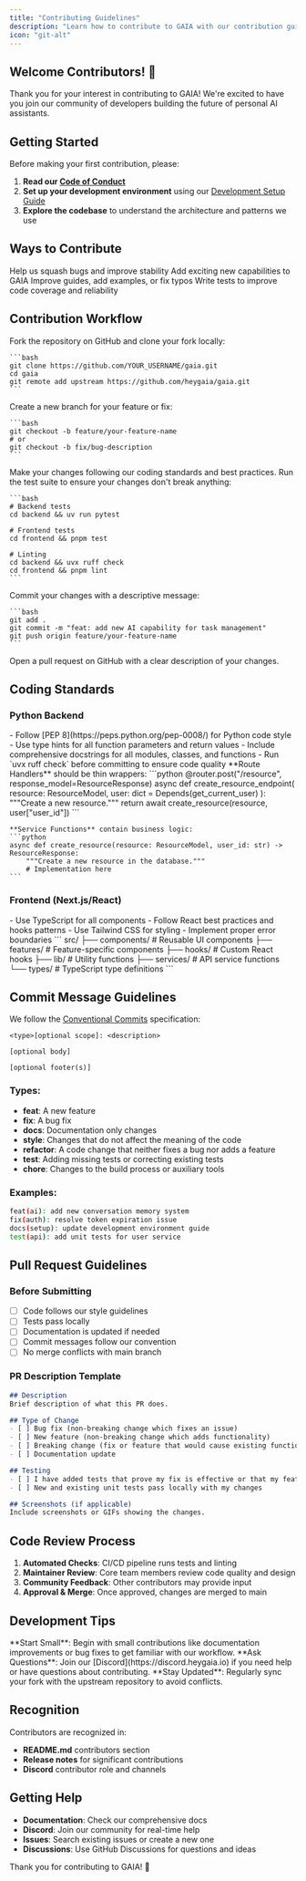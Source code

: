 ```yaml
---
title: "Contributing Guidelines"
description: "Learn how to contribute to GAIA with our contribution guidelines and best practices"
icon: "git-alt"
---
```


## Welcome Contributors! 🎉

Thank you for your interest in contributing to GAIA! We're excited to have you join our community of developers building the future of personal AI assistants.

## Getting Started

Before making your first contribution, please:

1. **Read our [Code of Conduct](https://github.com/heygaia/gaia/blob/main/CODE_OF_CONDUCT.md)**
2. **Set up your development environment** using our [Development Setup Guide](/developers/development-setup)
3. **Explore the codebase** to understand the architecture and patterns we use

## Ways to Contribute

<CardGroup cols={2}>
  <Card title="Bug Fixes" icon="bug">
    Help us squash bugs and improve stability
  </Card>
  <Card title="New Features" icon="plus">
    Add exciting new capabilities to GAIA
  </Card>
  <Card title="Documentation" icon="book">
    Improve guides, add examples, or fix typos
  </Card>
  <Card title="Testing" icon="flask">
    Write tests to improve code coverage and reliability
  </Card>
</CardGroup>

## Contribution Workflow

<Steps>
  <Step title="Fork & Clone">
    Fork the repository on GitHub and clone your fork locally:

    ```bash
    git clone https://github.com/YOUR_USERNAME/gaia.git
    cd gaia
    git remote add upstream https://github.com/heygaia/gaia.git
    ```
  </Step>

  <Step title="Create a Branch">
    Create a new branch for your feature or fix:

    ```bash
    git checkout -b feature/your-feature-name
    # or
    git checkout -b fix/bug-description
    ```
  </Step>

  <Step title="Make Changes">
    Make your changes following our coding standards and best practices.
  </Step>

  <Step title="Test Your Changes">
    Run the test suite to ensure your changes don't break anything:

    ```bash
    # Backend tests
    cd backend && uv run pytest

    # Frontend tests
    cd frontend && pnpm test

    # Linting
    cd backend && uvx ruff check
    cd frontend && pnpm lint
    ```
  </Step>

  <Step title="Commit & Push">
    Commit your changes with a descriptive message:

    ```bash
    git add .
    git commit -m "feat: add new AI capability for task management"
    git push origin feature/your-feature-name
    ```
  </Step>

  <Step title="Create Pull Request">
    Open a pull request on GitHub with a clear description of your changes.
  </Step>
</Steps>

## Coding Standards

### Python Backend

<AccordionGroup>
  <Accordion icon="python" title="Code Style">
    - Follow [PEP 8](https://peps.python.org/pep-0008/) for Python code style
    - Use type hints for all function parameters and return values
    - Include comprehensive docstrings for all modules, classes, and functions
    - Run `uvx ruff check` before committing to ensure code quality
  </Accordion>

  <Accordion icon="code" title="Architecture Patterns">
    **Route Handlers** should be thin wrappers:
    ```python
    @router.post("/resource", response_model=ResourceResponse)
    async def create_resource_endpoint(
        resource: ResourceModel,
        user: dict = Depends(get_current_user)
    ):
        """Create a new resource."""
        return await create_resource(resource, user["user_id"])
    ```

    **Service Functions** contain business logic:
    ```python
    async def create_resource(resource: ResourceModel, user_id: str) -> ResourceResponse:
        """Create a new resource in the database."""
        # Implementation here
    ```
  </Accordion>
</AccordionGroup>

### Frontend (Next.js/React)

<AccordionGroup>
  <Accordion icon="react" title="Component Standards">
    - Use TypeScript for all components
    - Follow React best practices and hooks patterns
    - Use Tailwind CSS for styling
    - Implement proper error boundaries
  </Accordion>

  <Accordion icon="folder" title="File Organization">
    ```
    src/
    ├── components/       # Reusable UI components
    ├── features/        # Feature-specific components
    ├── hooks/           # Custom React hooks
    ├── lib/             # Utility functions
    ├── services/        # API service functions
    └── types/           # TypeScript type definitions
    ```
  </Accordion>
</AccordionGroup>

## Commit Message Guidelines

We follow the [Conventional Commits](https://conventionalcommits.org/) specification:

```
<type>[optional scope]: <description>

[optional body]

[optional footer(s)]
```

### Types:
- **feat**: A new feature
- **fix**: A bug fix
- **docs**: Documentation only changes
- **style**: Changes that do not affect the meaning of the code
- **refactor**: A code change that neither fixes a bug nor adds a feature
- **test**: Adding missing tests or correcting existing tests
- **chore**: Changes to the build process or auxiliary tools

### Examples:
```bash
feat(ai): add new conversation memory system
fix(auth): resolve token expiration issue
docs(setup): update development environment guide
test(api): add unit tests for user service
```

## Pull Request Guidelines

### Before Submitting

- [ ] Code follows our style guidelines
- [ ] Tests pass locally
- [ ] Documentation is updated if needed
- [ ] Commit messages follow our convention
- [ ] No merge conflicts with main branch

### PR Description Template

```markdown
## Description
Brief description of what this PR does.

## Type of Change
- [ ] Bug fix (non-breaking change which fixes an issue)
- [ ] New feature (non-breaking change which adds functionality)
- [ ] Breaking change (fix or feature that would cause existing functionality to not work as expected)
- [ ] Documentation update

## Testing
- [ ] I have added tests that prove my fix is effective or that my feature works
- [ ] New and existing unit tests pass locally with my changes

## Screenshots (if applicable)
Include screenshots or GIFs showing the changes.
```

## Code Review Process

1. **Automated Checks**: CI/CD pipeline runs tests and linting
2. **Maintainer Review**: Core team members review code quality and design
3. **Community Feedback**: Other contributors may provide input
4. **Approval & Merge**: Once approved, changes are merged to main

## Development Tips

<Tip>
  **Start Small**: Begin with small contributions like documentation improvements or bug fixes to get familiar with our workflow.
</Tip>

<Tip>
  **Ask Questions**: Join our [Discord](https://discord.heygaia.io) if you need help or have questions about contributing.
</Tip>

<Tip>
  **Stay Updated**: Regularly sync your fork with the upstream repository to avoid conflicts.
</Tip>

## Recognition

Contributors are recognized in:
- **README.md** contributors section
- **Release notes** for significant contributions
- **Discord** contributor role and channels

## Getting Help

- **Documentation**: Check our comprehensive docs
- **Discord**: Join our community for real-time help
- **Issues**: Search existing issues or create a new one
- **Discussions**: Use GitHub Discussions for questions and ideas

Thank you for contributing to GAIA! 🚀
